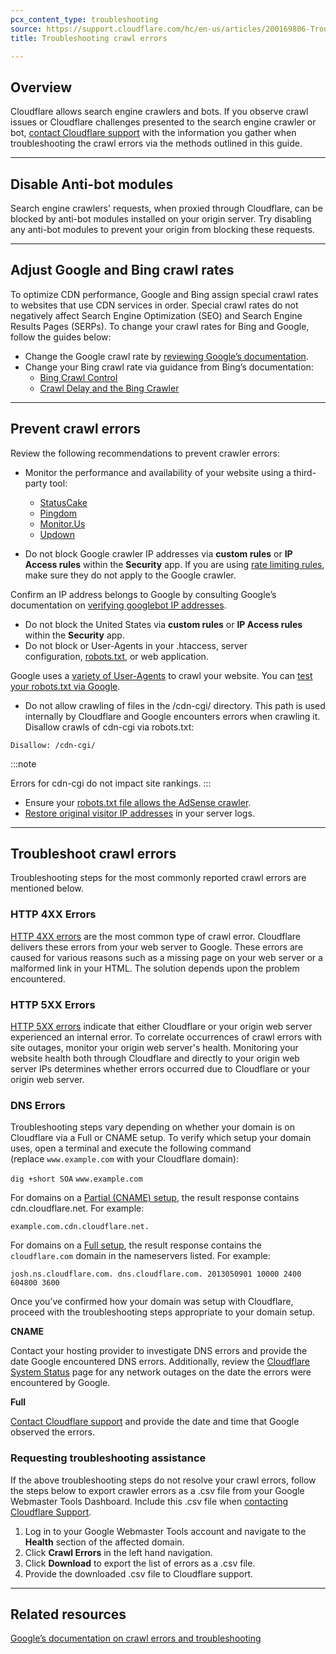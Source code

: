 ```yaml
---
pcx_content_type: troubleshooting
source: https://support.cloudflare.com/hc/en-us/articles/200169806-Troubleshooting-crawl-errors
title: Troubleshooting crawl errors

---
```


## Overview

Cloudflare allows search engine crawlers and bots. If you observe crawl issues or Cloudflare challenges presented to the search engine crawler or bot, [contact Cloudflare support](/support/contacting-cloudflare-support/) with the information you gather when troubleshooting the crawl errors via the methods outlined in this guide.

***

## Disable Anti-bot modules

Search engine crawlers' requests, when proxied through Cloudflare, can be blocked by anti-bot modules installed on your origin server. Try disabling any anti-bot modules to prevent your origin from blocking these requests.

***

## Adjust Google and Bing crawl rates

To optimize CDN performance, Google and Bing assign special crawl rates to websites that use CDN services in order. Special crawl rates do not negatively affect Search Engine Optimization (SEO) and Search Engine Results Pages (SERPs). To change your crawl rates for Bing and Google, follow the guides below:

* Change the Google crawl rate by [reviewing Google’s documentation](https://support.google.com/webmasters/answer/48620?hl=en).
* Change your Bing crawl rate via guidance from Bing’s documentation:
  * [Bing Crawl Control](https://www.bing.com/webmasters/help/?topicid=55a30303)
  * [Crawl Delay and the Bing Crawler](https://blogs.bing.com/webmaster/2009/08/10/crawl-delay-and-the-bing-crawler-msnbot)

***

## Prevent crawl errors

Review the following recommendations to prevent crawler errors:

* Monitor the performance and availability of your website using a third-party tool:
  * [StatusCake](http://www.statuscake.com/)
  * [Pingdom](http://www.pingdom.com/)
  * [Monitor.Us](http://www.monitor.us/)
  * [Updown](https://updown.io/)

* Do not block Google crawler IP addresses via **custom rules** or **IP Access rules** within the **Security** app. If you are using [rate limiting rules](/waf/rate-limiting-rules/), make sure they do not apply to the Google crawler.

Confirm an IP address belongs to Google by consulting Google’s documentation on [verifying googlebot IP addresses](https://support.google.com/webmasters/bin/answer.py?answer=80553).

* Do not block the United States via **custom rules** or **IP Access rules** within the **Security** app.
* Do not block or User-Agents in your .htaccess, server configuration, [robots.txt](http://support.google.com/webmasters/bin/answer.py?answer=35303), or web application.

Google uses a [variety of User-Agents](https://support.google.com/webmasters/answer/1061943) to crawl your website. You can [test your robots.txt via Google](https://support.google.com/webmasters/answer/6062598?hl=en).

* Do not allow crawling of files in the /cdn-cgi/ directory. This path is used internally by Cloudflare and Google encounters errors when crawling it. Disallow crawls of cdn-cgi via robots.txt:

`Disallow: /cdn-cgi/`

:::note

Errors for cdn-cgi do not impact site rankings. 
:::

* Ensure your [robots.txt file allows the AdSense crawler](http://support.google.com/webmasters/bin/answer.py?hl=en\&answer=1061943).
* [Restore original visitor IP addresses](/support/troubleshooting/restoring-visitor-ips/restoring-original-visitor-ips/) in your server logs.

***

## Troubleshoot crawl errors

Troubleshooting steps for the most commonly reported crawl errors are mentioned below.

### HTTP 4XX Errors

[HTTP 4XX errors](/support/troubleshooting/http-status-codes/4xx-client-error/) are the most common type of crawl error. Cloudflare delivers these errors from your web server to Google. These errors are caused for various reasons such as a missing page on your web server or a malformed link in your HTML. The solution depends upon the problem encountered.

### HTTP 5XX Errors

[HTTP 5XX errors](/support/troubleshooting/cloudflare-errors/troubleshooting-cloudflare-5xx-errors/) indicate that either Cloudflare or your origin web server experienced an internal error. To correlate occurrences of crawl errors with site outages, monitor your origin web server's health. Monitoring your website health both through Cloudflare and directly to your origin web server IPs determines whether errors occurred due to Cloudflare or your origin web server.

### DNS Errors

Troubleshooting steps vary depending on whether your domain is on Cloudflare via a Full or CNAME setup. To verify which setup your domain uses, open a terminal and execute the following command (replace `www.example.com` with your Cloudflare domain):

`dig +short SOA` `www.example.com`

For domains on a [Partial (CNAME) setup](/dns/zone-setups/partial-setup/), the result response contains cdn.cloudflare.net. For example:

`example.com.cdn.cloudflare.net.`

For domains on a [Full setup](/dns/zone-setups/full-setup/), the result response contains the `cloudflare.com` domain in the nameservers listed. For example:

`josh.ns.cloudflare.com. dns.cloudflare.com. 2013050901 10000 2400 604800 3600`

Once you’ve confirmed how your domain was setup with Cloudflare, proceed with the troubleshooting steps appropriate to your domain setup.

**CNAME**

Contact your hosting provider to investigate DNS errors and provide the date Google encountered DNS errors. Additionally, review the [Cloudflare System Status](http://www.cloudflare.com/system-status) page for any network outages on the date the errors were encountered by Google.

**Full**

[Contact Cloudflare support](/support/contacting-cloudflare-support/) and provide the date and time that Google observed the errors.

### Requesting troubleshooting assistance

If the above troubleshooting steps do not resolve your crawl errors, follow the steps below to export crawler errors as a .csv file from your Google Webmaster Tools Dashboard. Include this .csv file when [contacting Cloudflare Support](/support/contacting-cloudflare-support/).

1. Log in to your Google Webmaster Tools account and navigate to the **Health** section of the affected domain.
2. Click **Crawl Errors** in the left hand navigation.
3. Click **Download** to export the list of errors as a .csv file.
4. Provide the downloaded .csv file to Cloudflare support.

***

## Related resources

[Google’s documentation on crawl errors and troubleshooting](https://support.google.com/webmasters/answer/7440203#not_found_404)
